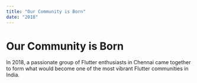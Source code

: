 ```yaml
---
title: "Our Community is Born"
date: "2018"
---
```


# Our Community is Born

In 2018, a passionate group of Flutter enthusiasts in Chennai came together to form what would become one of the most vibrant Flutter communities in India.

